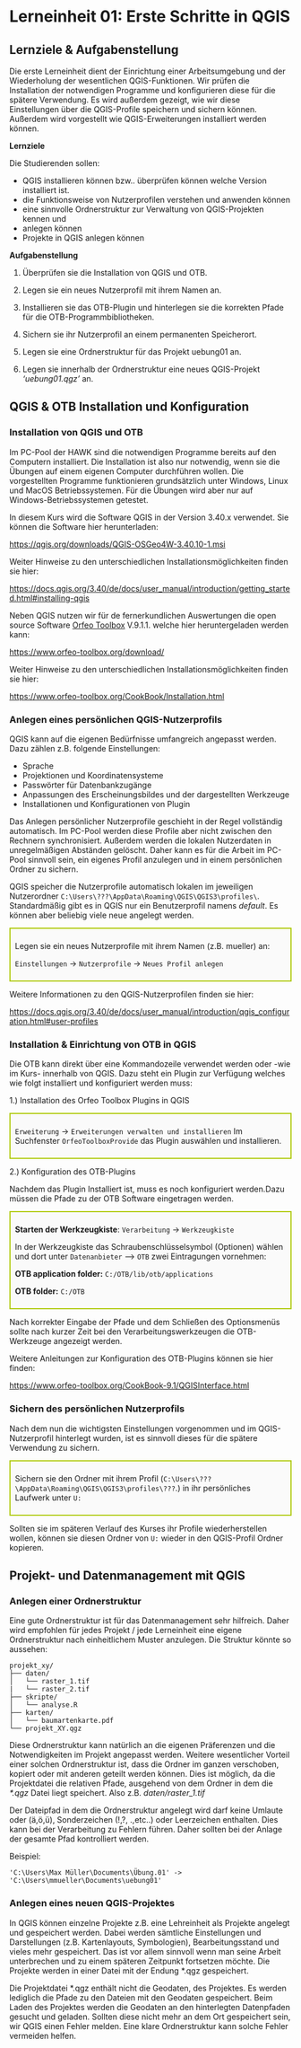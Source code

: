 # Lerneinheit 01: Erste Schritte in QGIS

## Lernziele & Aufgabenstellung

Die erste Lerneinheit dient der Einrichtung einer Arbeitsumgebung und der Wiederholung der
wesentlichen QGIS-Funktionen. Wir prüfen die Installation der notwendigen Programme und
konfigurieren diese für die spätere Verwendung. Es wird außerdem gezeigt, wie wir diese
Einstellungen über die QGIS-Profile speichern und sichern können. Außerdem wird
vorgestellt wie QGIS-Erweiterungen installiert werden können.

**Lernziele**

Die Studierenden sollen:

-   QGIS installieren können bzw.. überprüfen können welche Version installiert ist.
-   die Funktionsweise von Nutzerprofilen verstehen und anwenden können
-   eine sinnvolle Ordnerstruktur zur Verwaltung von QGIS-Projekten kennen und
-   anlegen können
-   Projekte in QGIS anlegen können

**Aufgabenstellung**

1.  Überprüfen sie die Installation von QGIS und OTB.

2.   Legen sie ein neues Nutzerprofil mit ihrem Namen an.

3.  Installieren sie das OTB-Plugin und hinterlegen sie die korrekten Pfade für die
    OTB-Programmbibliotheken.

4.  Sichern sie ihr Nutzerprofil an einem permanenten Speicherort.

5.  Legen sie eine Ordnerstruktur für das Projekt uebung01 an.

6.  Legen sie innerhalb der Ordnerstruktur eine neues QGIS-Projekt *'uebung01.qgz'* an.

## QGIS & OTB Installation und Konfiguration

### Installation von QGIS und OTB

::: callout-note
Im PC-Pool der HAWK sind die notwendigen Programme bereits auf den Computern installiert.
Die Installation ist also nur notwendig, wenn sie die Übungen auf einem eigenen Computer
durchführen wollen. Die vorgestellten Programme funktionieren grundsätzlich unter Windows,
Linux und MacOS Betriebssystemen. Für die Übungen wird aber nur auf
Windows-Betriebssystemen getestet.
:::

In diesem Kurs wird die Software QGIS in der Version 3.40.x verwendet. Sie können die
Software hier herunterladen:

<https://qgis.org/downloads/QGIS-OSGeo4W-3.40.10-1.msi>

Weiter Hinweise zu den unterschiedlichen Installationsmöglichkeiten finden sie hier:

<https://docs.qgis.org/3.40/de/docs/user_manual/introduction/getting_started.html#installing-qgis>

Neben QGIS nutzen wir für de fernerkundlichen Auswertungen die open source Software [Orfeo
Toolbox](https://www.orfeo-toolbox.org/) V.9.1.1. welche hier heruntergeladen werden kann:

<https://www.orfeo-toolbox.org/download/>

Weiter Hinweise zu den unterschiedlichen Installationsmöglichkeiten finden sie hier:

<https://www.orfeo-toolbox.org/CookBook/Installation.html>

### Anlegen eines persönlichen QGIS-Nutzerprofils

QGIS kann auf die eigenen Bedürfnisse umfangreich angepasst werden. Dazu zählen z.B.
folgende Einstellungen:

-   Sprache
-   Projektionen und Koordinatensysteme
-   Passwörter für Datenbankzugänge
-   Anpassungen des Erscheinungsbildes und der dargestellten Werkzeuge
-   Installationen und Konfigurationen von Plugin

::: callout-note
Das Anlegen persönlicher Nutzerprofile geschieht in der Regel vollständig automatisch. Im
PC-Pool werden diese Profile aber nicht zwischen den Rechnern synchronisiert. Außerdem
werden die lokalen Nutzerdaten in unregelmäßigen Abständen gelöscht. Daher kann es für die
Arbeit im PC-Pool sinnvoll sein, ein eigenes Profil anzulegen und in einem persönlichen
Ordner zu sichern.
:::

QGIS speicher die Nutzerprofile automatisch lokalen im jeweiligen Nutzerordner
`C:\Users\???\AppData\Roaming\QGIS\QGIS3\profiles\`. Standardmäßig gibt es in QGIS nur ein
Benutzerprofil namens *default*. Es können aber beliebig viele neue angelegt werden.

::: {style="border: 2px solid #afca0b; background-color: #fafafa; padding: 8px;"}
Legen sie ein neues Nutzerprofile mit ihrem Namen (z.B. mueller) an:

`Einstellungen` → `Nutzerprofile` → `Neues Profil anlegen`
:::

Weitere Informationen zu den QGIS-Nutzerprofilen finden sie hier:

<https://docs.qgis.org/3.40/de/docs/user_manual/introduction/qgis_configuration.html#user-profiles>

### Installation & Einrichtung von OTB in QGIS

Die OTB kann direkt über eine Kommandozeile verwendet werden oder -wie im Kurs- innerhalb
von QGIS. Dazu steht ein Plugin zur Verfügung welches wie folgt installiert und
konfiguriert werden muss:

1.) Installation des Orfeo Toolbox Plugins in QGIS

::: {style="border: 2px solid #afca0b; background-color: #fafafa; padding: 8px;"}
`Erweiterung` → `Erweiterungen verwalten und installieren` Im Suchfenster
`OrfeoToolboxProvide` das Plugin auswählen und installieren.
:::

2.) Konfiguration des OTB-Plugins

Nachdem das Plugin Installiert ist, muss es noch konfiguriert werden.Dazu müssen die Pfade
zu der OTB Software eingetragen werden.

::: {style="border: 2px solid #afca0b; background-color: #fafafa; padding: 8px;"}
**Starten der Werkzeugkiste**: `Verarbeitung` → `Werkzeugkiste`

In der Werkzeugkiste das Schraubenschlüsselsymbol (Optionen) wählen und dort unter
`Datenanbieter` --\> `OTB` zwei Eintragungen vornehmen:

**OTB application folder:** `C:/OTB/lib/otb/applications`

**OTB folder:** `C:/OTB`
:::

Nach korrekter Eingabe der Pfade und dem Schließen des Optionsmenüs sollte nach kurzer
Zeit bei den Verarbeitungswerkzeugen die OTB-Werkzeuge angezeigt werden.

Weitere Anleitungen zur Konfiguration des OTB-Plugins können sie hier finden:

<https://www.orfeo-toolbox.org/CookBook-9.1/QGISInterface.html>

### Sichern des persönlichen Nutzerprofils

Nach dem nun die wichtigsten Einstellungen vorgenommen und im QGIS-Nutzerprofil hinterlegt
wurden, ist es sinnvoll dieses für die spätere Verwendung zu sichern.

::: {style="border: 2px solid #afca0b; background-color: #fafafa; padding: 8px;"}
Sichern sie den Ordner mit ihrem Profil
(`C:\Users\???\AppData\Roaming\QGIS\QGIS3\profiles\???`.) in ihr persönliches Laufwerk
unter `U:`
:::

Sollten sie im späteren Verlauf des Kurses ihr Profile wiederherstellen wollen, können sie
diesen Ordner von `U:` wieder in den QGIS-Profil Ordner kopieren.

## Projekt- und Datenmanagement mit QGIS

### Anlegen einer Ordnerstruktur

Eine gute Ordnerstruktur ist für das Datenmanagement sehr hilfreich. Daher wird empfohlen
für jedes Projekt / jede Lerneinheit eine eigene Ordnerstruktur nach einheitlichem Muster
anzulegen. Die Struktur könnte so aussehen:

``` plaintext
projekt_xy/
├── daten/
│   └── raster_1.tif
|   └── raster_2.tif
├── skripte/
│   └── analyse.R
├── karten/
│   └── baumartenkarte.pdf
└── projekt_XY.qgz
```

Diese Ordnerstruktur kann natürlich an die eigenen Präferenzen und die Notwendigkeiten im
Projekt angepasst werden. Weitere wesentlicher Vorteil einer solchen Ordnerstruktur ist,
dass die Ordner im ganzen verschoben, kopiert oder mit anderen geteilt werden können. Dies
ist möglich, da die Projektdatei die relativen Pfade, ausgehend von dem Ordner in dem die
*\*.qgz* Datei liegt speichert. Also z.B. *daten/raster_1.tif*

::: callout-caution
Der Dateipfad in dem die Ordnerstruktur angelegt wird darf keine Umlaute oder (ä,ö,ü),
Sonderzeichen (!,?, .,etc..) oder Leerzeichen enthalten. Dies kann bei der Verarbeitung zu
Fehlern führen. Daher sollten bei der Anlage der gesamte Pfad kontrolliert werden.

Beispiel:

`'C:\Users\Max Müller\Documents\Übung.01' -> 'C:\Users\mmueller\Documents\uebung01'`
:::

### Anlegen eines neuen QGIS-Projektes

In QGIS können einzelne Projekte z.B. eine Lehreinheit als Projekte angelegt und
gespeichert werden. Dabei werden sämtliche Einstellungen und Darstellungen (z.B.
Kartenlayouts, Symbologien), Bearbeitungsstand und vieles mehr gespeichert. Das ist vor
allem sinnvoll wenn man seine Arbeit unterbrechen und zu einem späteren Zeitpunkt
fortsetzen möchte. Die Projekte werden in einer Datei mit der Endung \*.qgz gespeichert.

::: callout-caution
Die Projektdatei \*.qgz enthält nicht die Geodaten, des Projektes. Es werden lediglich die
Pfade zu den Dateien mit den Geodaten gespeichert. Beim Laden des Projektes werden die
Geodaten an den hinterlegten Datenpfaden gesucht und geladen. Sollten diese nicht mehr an
dem Ort gespeichert sein, wir QGIS einen Fehler melden. Eine klare Ordnerstruktur kann
solche Fehler vermeiden helfen.
:::
